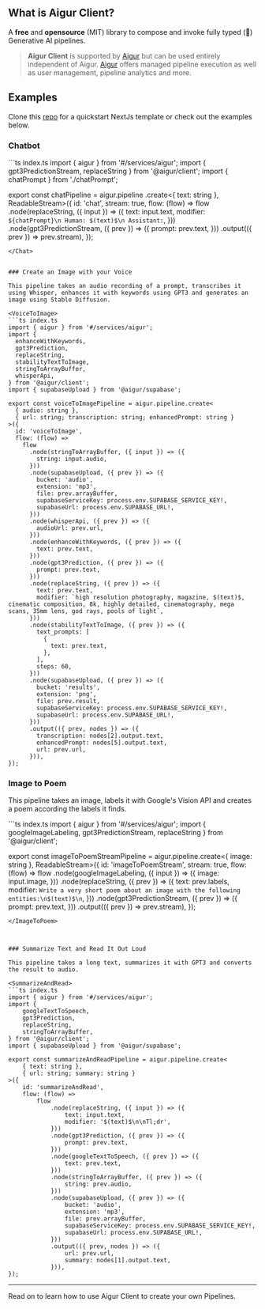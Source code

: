 
## What is Aigur Client?

A **free** and **opensource** (MIT) library to compose and invoke fully typed (🎉) Generative AI pipelines.


> **Aigur Client** is supported by [Aigur](https://aigur.dev) but can be used entirely independent of Aigur.
> [Aigur](https://aigur.dev) offers managed pipeline execution as well as user management, pipeline analytics and more.


## Examples

Clone this [repo](https://github.com/WeAreAigur/client-template) for a quickstart NextJs template or check out the examples below.


### Chatbot

<Chat>
```ts index.ts
import { aigur } from '#/services/aigur';
import { gpt3PredictionStream, replaceString } from '@aigur/client';
import { chatPrompt } from './chatPrompt';

export const chatPipeline = aigur.pipeline
  .create<{ text: string }, ReadableStream>({
    id: 'chat',
    stream: true,
    flow: (flow) =>
      flow
        .node(replaceString, ({ input }) => ({
          text: input.text,
          modifier: `${chatPrompt}\n Human: $(text)$\n Assistant:`,
        }))
        .node(gpt3PredictionStream, ({ prev }) => ({
          prompt: prev.text,
        }))
        .output(({ prev }) => prev.stream),
  });

```
</Chat>


### Create an Image with your Voice

This pipeline takes an audio recording of a prompt, transcribes it using Whisper, enhances it with keywords using GPT3 and generates an image using Stable Diffusion.

<VoiceToImage>
```ts index.ts
import { aigur } from '#/services/aigur';
import {
  enhanceWithKeywords,
  gpt3Prediction,
  replaceString,
  stabilityTextToImage,
  stringToArrayBuffer,
  whisperApi,
} from '@aigur/client';
import { supabaseUpload } from '@aigur/supabase';

export const voiceToImagePipeline = aigur.pipeline.create<
  { audio: string },
  { url: string; transcription: string; enhancedPrompt: string }
>({
  id: 'voiceToImage',
  flow: (flow) =>
    flow
      .node(stringToArrayBuffer, ({ input }) => ({
        string: input.audio,
      }))
      .node(supabaseUpload, ({ prev }) => ({
        bucket: 'audio',
        extension: 'mp3',
        file: prev.arrayBuffer,
        supabaseServiceKey: process.env.SUPABASE_SERVICE_KEY!,
        supabaseUrl: process.env.SUPABASE_URL!,
      }))
      .node(whisperApi, ({ prev }) => ({
        audioUrl: prev.url,
      }))
      .node(enhanceWithKeywords, ({ prev }) => ({
        text: prev.text,
      }))
      .node(gpt3Prediction, ({ prev }) => ({
        prompt: prev.text,
      }))
      .node(replaceString, ({ prev }) => ({
        text: prev.text,
        modifier: `high resolution photography, magazine, $(text)$, cinematic composition, 8k, highly detailed, cinematography, mega scans, 35mm lens, god rays, pools of light`,
      }))
      .node(stabilityTextToImage, ({ prev }) => ({
        text_prompts: [
          {
            text: prev.text,
          },
        ],
        steps: 60,
      }))
      .node(supabaseUpload, ({ prev }) => ({
        bucket: 'results',
        extension: 'png',
        file: prev.result,
        supabaseServiceKey: process.env.SUPABASE_SERVICE_KEY!,
        supabaseUrl: process.env.SUPABASE_URL!,
      }))
      .output(({ prev, nodes }) => ({
        transcription: nodes[2].output.text,
        enhancedPrompt: nodes[5].output.text,
        url: prev.url,
      })),
});
```
</VoiceToImage>

### Image to Poem

This pipeline takes an image, labels it with Google's Vision API and creates a poem according the labels it finds.

<ImageToPoem>
```ts index.ts
import { aigur } from '#/services/aigur';
import { googleImageLabeling, gpt3PredictionStream, replaceString } from '@aigur/client';

export const imageToPoemStreamPipeline = aigur.pipeline.create<{ image: string }, ReadableStream>({
  id: 'imageToPoemStream',
  stream: true,
  flow: (flow) =>
    flow
      .node(googleImageLabeling, ({ input }) => ({
        image: input.image,
      }))
      .node(replaceString, ({ prev }) => ({
        text: prev.labels,
        modifier:
          `Write a very short poem about an image with the following entities:\n$(text)$\n`,
      }))
      .node(gpt3PredictionStream, ({ prev }) => ({
        prompt: prev.text,
      }))
      .output(({ prev }) => prev.stream),
});
```
</ImageToPoem>



### Summarize Text and Read It Out Loud

This pipeline takes a long text, summarizes it with GPT3 and converts the result to audio.

<SummarizeAndRead>
```ts index.ts
import { aigur } from '#/services/aigur';
import {
	googleTextToSpeech,
	gpt3Prediction,
	replaceString,
	stringToArrayBuffer,
} from '@aigur/client';
import { supabaseUpload } from '@aigur/supabase';

export const summarizeAndReadPipeline = aigur.pipeline.create<
	{ text: string },
	{ url: string; summary: string }
>({
	id: 'summarizeAndRead',
	flow: (flow) =>
		flow
			.node(replaceString, ({ input }) => ({
				text: input.text,
				modifier: '$(text)$\n\nTl;dr',
			}))
			.node(gpt3Prediction, ({ prev }) => ({
				prompt: prev.text,
			}))
			.node(googleTextToSpeech, ({ prev }) => ({
				text: prev.text,
			}))
			.node(stringToArrayBuffer, ({ prev }) => ({
				string: prev.audio,
			}))
			.node(supabaseUpload, ({ prev }) => ({
				bucket: 'audio',
				extension: 'mp3',
				file: prev.arrayBuffer,
				supabaseServiceKey: process.env.SUPABASE_SERVICE_KEY!,
				supabaseUrl: process.env.SUPABASE_URL!,
			}))
			.output(({ prev, nodes }) => ({
				url: prev.url,
				summary: nodes[1].output.text,
			})),
});
```
</SummarizeAndRead>


--- 
Read on to learn how to use Aigur Client to create your own Pipelines.
